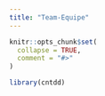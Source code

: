 ```yaml
---
title: "Team-Equipe"
---
```


```r
knitr::opts_chunk$set(
  collapse = TRUE,
  comment = "#>"
)
```

```r
library(cntdd)
```
